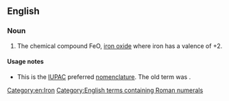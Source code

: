 ==English==
{{wikipedia}}

===Noun===
{{en-noun|-}}

# {{lb|en|chemistry}} The chemical compound FeO, [[iron oxide]] where iron has a valence of +2.

====Usage notes====
* This is the [[IUPAC]] preferred [[nomenclature]]. The old term was {{m|en|ferrous oxide}}.
[[Category:en:Iron]]
[[Category:English terms containing Roman numerals]]